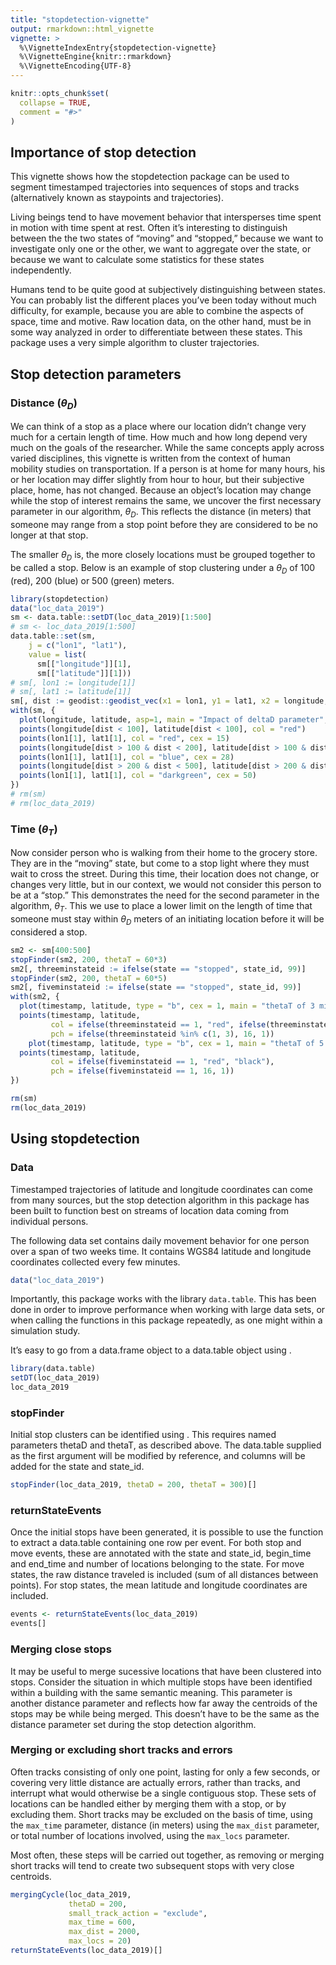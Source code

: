 ```yaml
---
title: "stopdetection-vignette"
output: rmarkdown::html_vignette
vignette: >
  %\VignetteIndexEntry{stopdetection-vignette}
  %\VignetteEngine{knitr::rmarkdown}
  %\VignetteEncoding{UTF-8}
---
```


```r
knitr::opts_chunk$set(
  collapse = TRUE,
  comment = "#>"
)
```

## Importance of stop detection
This vignette shows how the stopdetection package can be used to segment timestamped trajectories into sequences of stops and tracks (alternatively known as staypoints and trajectories). 

Living beings tend to have movement behavior that intersperses time spent in motion with time spent at rest. Often it's interesting to distinguish between the the two states of "moving" and "stopped," because we want to investigate only one or the other, we want to aggregate over the state, or because we want to calculate some statistics for these states independently. 

Humans tend to be quite good at subjectively distinguishing between states. You can probably list the different places you've been today without much difficulty, for example, because you are able to combine the aspects of space, time and motive. Raw location data, on the other hand, must be in some way analyzed in order to differentiate between these states. This package uses a very simple algorithm to cluster trajectories. 

## Stop detection parameters

### Distance ($\theta_{D}$)

We can think of a stop as a place where our location didn't change very much for a certain length of time. How much and how long depend very much on the goals of the researcher. While the same concepts apply across varied disciplines, this vignette is written from the context of human mobility studies on transportation.  If a person is at home for many hours, his or her location may differ slightly from hour to hour, but their subjective place, home, has not changed. Because an object's location may change while the stop of interest remains the same, we uncover the first necessary parameter in our algorithm, $\theta_{D}$. This reflects the distance (in meters) that someone may range from a stop point before they are considered to be no longer at that stop. 

The smaller $\theta_{D}$ is, the more closely locations must be grouped together to be called a stop. Below is an example of stop clustering under a $\theta_{D}$ of 100 (red), 200 (blue) or 500 (green) meters. 


```r
library(stopdetection)
data("loc_data_2019")
sm <- data.table::setDT(loc_data_2019)[1:500]
# sm <- loc_data_2019[1:500]
data.table::set(sm,
    j = c("lon1", "lat1"),
    value = list(
      sm[["longitude"]][1],
      sm[["latitude"]][1]))
# sm[, lon1 := longitude[1]]
# sm[, lat1 := latitude[1]]
sm[, dist := geodist::geodist_vec(x1 = lon1, y1 = lat1, x2 = longitude, y2 = latitude, measure = "geodesic", paired = TRUE, pad = TRUE)]
with(sm, {
  plot(longitude, latitude, asp=1, main = "Impact of deltaD parameter", sub = "Red: 100m, blue: 200m, green: 500m", type = "b")
  points(longitude[dist < 100], latitude[dist < 100], col = "red")
  points(lon1[1], lat1[1], col = "red", cex = 15)
  points(longitude[dist > 100 & dist < 200], latitude[dist > 100 & dist < 200], col = "blue")
  points(lon1[1], lat1[1], col = "blue", cex = 28)
  points(longitude[dist > 200 & dist < 500], latitude[dist > 200 & dist < 500], col = "darkgreen")
  points(lon1[1], lat1[1], col = "darkgreen", cex = 50)
})
# rm(sm)
# rm(loc_data_2019)
```

### Time ($\theta_{T}$)

Now consider person who is walking from their home to the grocery store. They are in the "moving" state, but come to a stop light where they must wait to cross the street. During this time, their location does not change, or changes very little, but in our context, we would not consider this person to be at a "stop." This demonstrates the need for the second parameter in the algorithm, $\theta_{T}$. This we use to place a lower limit on the length of time that someone must stay within $\theta_{D}$ meters of an initiating location before it will be considered a stop. 

```r
sm2 <- sm[400:500]
stopFinder(sm2, 200, thetaT = 60*3)
sm2[, threeminstateid := ifelse(state == "stopped", state_id, 99)]
stopFinder(sm2, 200, thetaT = 60*5)
sm2[, fiveminstateid := ifelse(state == "stopped", state_id, 99)]
with(sm2, {
  plot(timestamp, latitude, type = "b", cex = 1, main = "thetaT of 3 minutes", sub = "Filled points are stops, unfilled are tracks")
  points(timestamp, latitude,
         col = ifelse(threeminstateid == 1, "red", ifelse(threeminstateid == 3, "blue", "black")),
         pch = ifelse(threeminstateid %in% c(1, 3), 16, 1))
    plot(timestamp, latitude, type = "b", cex = 1, main = "thetaT of 5 minutes", sub = "Filled points are stops, unfilled are tracks")
  points(timestamp, latitude,
         col = ifelse(fiveminstateid == 1, "red", "black"),
         pch = ifelse(fiveminstateid == 1, 16, 1))
})

rm(sm)
rm(loc_data_2019)
```

## Using stopdetection

### Data

Timestamped trajectories of latitude and longitude coordinates can come from many sources, but the stop detection algorithm in this package has been built to function best on streams of location data coming from individual persons. 

The following data set contains daily movement behavior for one person over a span of two weeks time. It contains WGS84 latitude and longitude coordinates collected every few minutes.

```r
data("loc_data_2019")
```

Importantly, this package works with the library `data.table`. This has been done in order to improve performance when working with large data sets, or when calling the functions in this package repeatedly, as one might within a simulation study. 

It's easy to go from a data.frame object to a data.table object using \link{\code{data.table::setDT()}}. 

```r
library(data.table)
setDT(loc_data_2019)
loc_data_2019
```

### stopFinder

Initial stop clusters can be identified using \code{stopFinder}. This requires named parameters thetaD and thetaT, as described above. The data.table supplied as the first argument will be modified by reference, and columns will be added for the state and state_id. 

```r
stopFinder(loc_data_2019, thetaD = 200, thetaT = 300)[]
```

### returnStateEvents

Once the initial stops have been generated, it is possible to use the function \code{returnStateEvents} to extract a data.table containing one row per event. For both stop and move events, these are annotated with the state and state_id, begin_time and end_time and number of locations belonging to the state. For move states, the raw distance traveled is included (sum of all distances between points). For stop states, the mean latitude and longitude coordinates are included. 

```r
events <- returnStateEvents(loc_data_2019)
events[]
```

### Merging close stops

It may be useful to merge sucessive locations that have been clustered into stops. Consider the situation in which multiple stops have been identified within a building with the same semantic meaning. This parameter is another distance parameter and reflects how far away the centroids of the stops may be while being merged. This doesn't have to be the same as the distance parameter set during the stop detection algorithm.

### Merging or excluding short tracks and errors

Often tracks consisting of only one point, lasting for only a few seconds, or covering very little distance are actually errors, rather than tracks, and interrupt what would otherwise be a single contiguous stop. These sets of locations can be handled either by merging them with a stop, or by excluding them. Short tracks may be excluded on the basis of time, using the `max_time` parameter, distance (in meters) using the `max_dist` parameter, or total number of locations involved, using the `max_locs` parameter.

Most often, these steps will be carried out together, as removing or merging short tracks will tend to create two subsequent stops with very close centroids.

```r
mergingCycle(loc_data_2019,
             thetaD = 200,
             small_track_action = "exclude",
             max_time = 600,
             max_dist = 2000,
             max_locs = 20)
returnStateEvents(loc_data_2019)[]
```




